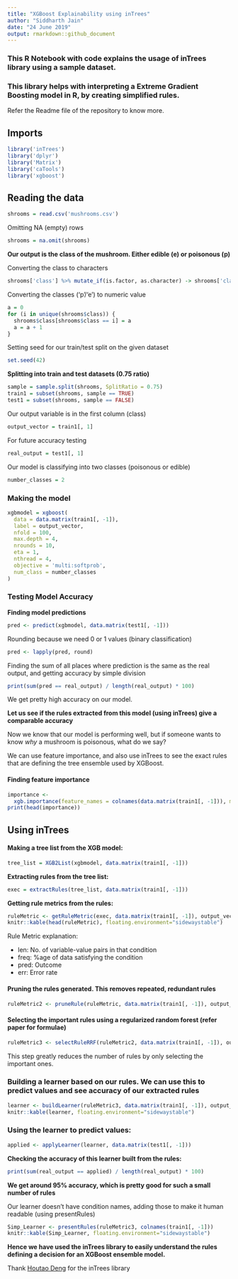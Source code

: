 ```yaml
---
title: "XGBoost Explainability using inTrees"
author: "Siddharth Jain"
date: "24 June 2019"
output: rmarkdown::github_document
---
```

### This R Notebook with code explains the usage of inTrees library using a sample dataset. 

### This library helps with interpreting a Extreme Gradient Boosting model in R, by creating simplified rules.

Refer the Readme file of the repository to know more.

## Imports
```r
library('inTrees')
library('dplyr')
library('Matrix')
library('caTools')
library('xgboost')
```

## Reading the data
```r
shrooms = read.csv('mushrooms.csv')
```
Omitting NA (empty) rows
```r
shrooms = na.omit(shrooms)
```

**Our output is the class of the mushroom. Either edible (e) or poisonous (p)**

Converting the class to characters
```r
shrooms['class'] %>% mutate_if(is.factor, as.character) -> shrooms['class']
```
Converting the classes ('p'/'e') to numeric value
```r
a = 0
for (i in unique(shrooms$class)) {
  shrooms$class[shrooms$class == i] = a
  a = a + 1
}
```
Setting seed for our train/test split on the given dataset
```r
set.seed(42)
```
**Splitting into train and test datasets (0.75 ratio)**
```r
sample = sample.split(shrooms, SplitRatio = 0.75)
train1 = subset(shrooms, sample == TRUE)
test1 = subset(shrooms, sample == FALSE)
```
Our output variable is in the first column (class)
```r
output_vector = train1[, 1]
```
For future accuracy testing
```r
real_output = test1[, 1]
```
Our model is classifying into two classes (poisonous or edible)
```r
number_classes = 2
```
### Making the model
```r
xgbmodel = xgboost(
  data = data.matrix(train1[, -1]),
  label = output_vector,
  nfold = 100,
  max.depth = 4,
  nrounds = 10,
  eta = 1,
  nthread = 4,
  objective = 'multi:softprob',
  num_class = number_classes
)
```

### Testing Model Accuracy

**Finding model predictions**
```r
pred <- predict(xgbmodel, data.matrix(test1[, -1]))
```
Rounding because we need 0 or 1 values (binary classification)
```r
pred <- lapply(pred, round)
```
Finding the sum of all places where prediction is the same as the real output, and getting accuracy by simple division
```r
print(sum(pred == real_output) / length(real_output) * 100)
```
We get pretty high accuracy on our model. 

**Let us see if the rules extracted from this model (using inTrees) give a comparable accuracy**

Now we know that our model is performing well, but if someone wants to know *why* a mushroom is poisonous, what do we say?

We can use feature importance, and also use inTrees to see the exact rules that are defining the tree ensemble used by XGBoost.

#### Finding feature importance
```r
importance <-
  xgb.importance(feature_names = colnames(data.matrix(train1[, -1])), model = xgbmodel)
print(head(importance))
```


## Using inTrees

#### Making a tree list from the XGB model:
```r
tree_list = XGB2List(xgbmodel, data.matrix(train1[, -1]))
```
**Extracting rules from the tree list:**
```r
exec = extractRules(tree_list, data.matrix(train1[, -1]))
```
**Getting rule metrics from the rules:**
```r
ruleMetric <- getRuleMetric(exec, data.matrix(train1[, -1]), output_vector)
knitr::kable(head(ruleMetric), floating.environment="sidewaystable")
```


Rule Metric explanation:

* len: No. of variable-value pairs in that condition
* freq: %age of data satisfying the condition
* pred: Outcome
* err: Error rate


#### Pruning the rules generated. This removes repeated, redundant rules
```r
ruleMetric2 <- pruneRule(ruleMetric, data.matrix(train1[, -1]), output_vector)
```

#### Selecting the important rules using a regularized random forest (refer paper for formulae)
```r
ruleMetric3 <- selectRuleRRF(ruleMetric2, data.matrix(train1[, -1]), output_vector)
```
This step greatly reduces the number of rules by only selecting the important ones.


### Building a learner based on our rules. We can use this to predict values and see accuracy of our extracted rules
```r
learner <- buildLearner(ruleMetric3, data.matrix(train1[, -1]), output_vector)
knitr::kable(learner, floating.environment="sidewaystable")
```

### Using the learner to predict values:
```r
applied <- applyLearner(learner, data.matrix(test1[, -1]))
```
**Checking the accuracy of this learner built from the rules:**
```r
print(sum(real_output == applied) / length(real_output) * 100)
```
**We get around 95% accuracy, which is pretty good for such a small number of rules**

Our learner doesn't have condition names, adding those to make it human readable (using presentRules)

```r
Simp_Learner <- presentRules(ruleMetric3, colnames(train1[, -1]))
knitr::kable(Simp_Learner, floating.environment="sidewaystable")
```

**Hence we have used the inTrees library to easily understand the rules defining a decision for an XGBoost ensemble model.**

Thank [Houtao Deng](https://www.linkedin.com/in/houtao-d-48902711/) for the inTrees library


